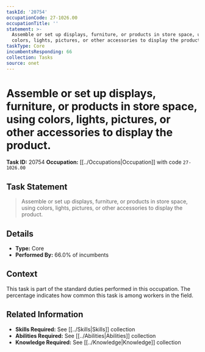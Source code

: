 ```yaml
---
taskId: '20754'
occupationCode: 27-1026.00
occupationTitle: ''
statement: >-
  Assemble or set up displays, furniture, or products in store space, using
  colors, lights, pictures, or other accessories to display the product.
taskType: Core
incumbentsResponding: 66
collection: Tasks
source: onet
---
```

# Assemble or set up displays, furniture, or products in store space, using colors, lights, pictures, or other accessories to display the product.

**Task ID:** 20754
**Occupation:** [[../Occupations|Occupation]] with code `27-1026.00`

## Task Statement

> Assemble or set up displays, furniture, or products in store space, using colors, lights, pictures, or other accessories to display the product.

## Details

- **Type:** Core
- **Performed By:** 66.0% of incumbents

## Context

This task is part of the standard duties performed in this occupation. The percentage indicates how common this task is among workers in the field.

## Related Information

- **Skills Required:** See [[../Skills|Skills]] collection
- **Abilities Required:** See [[../Abilities|Abilities]] collection
- **Knowledge Required:** See [[../Knowledge|Knowledge]] collection
